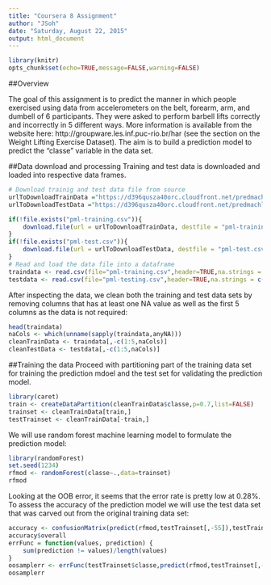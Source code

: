 ```yaml
---
title: "Coursera 8 Assignment"
author: "JSoh"
date: "Saturday, August 22, 2015"
output: html_document
---
```


```r
library(knitr)
opts_chunk$set(echo=TRUE,message=FALSE,warning=FALSE)
```
##Overview

The goal of this assignment is to predict the manner in which people exercised using data from accelerometers on the belt, forearm, arm, and dumbell of 6 participants. They were asked to perform barbell lifts correctly and incorrectly in 5 different ways. More information is available from the website here: http://groupware.les.inf.puc-rio.br/har (see the section on the Weight Lifting Exercise Dataset). 
The aim is to build a prediction model to predict the "classe" variable in the data set. 

##Data download and processing
Training and test data is downloaded and loaded into respective data frames.
```r
# Download trainig and test data file from source
urlToDownloadTrainData ="https://d396qusza40orc.cloudfront.net/predmachlearn/pml-training.csv"
urlToDownloadTestData ="https://d396qusza40orc.cloudfront.net/predmachlearn/pml-testing.csv"

if(!file.exists("pml-training.csv")){
    download.file(url = urlToDownloadTrainData, destfile = "pml-training.csv",method = "curl")
}
if(!file.exists("pml-test.csv")){
    download.file(url = urlToDownloadTestData, destfile = "pml-test.csv", method="curl")
}
# Read and load the data file into a dataframe
traindata <- read.csv(file="pml-training.csv",header=TRUE,na.strings = c(""," ",NA,"#DIV/0!"))
testdata <- read.csv(file="pml-testing.csv",header=TRUE,na.strings = c(""," ",NA,"#DIV/0!"))
```

After inspecting the data, we clean both the training and test data sets by removing columns that has at least one NA value as well as the first 5 columns as the data is not required:
```r
head(traindata)
naCols <- which(unname(sapply(traindata,anyNA)))
cleanTrainData <- traindata[,-c(1:5,naCols)]
cleanTestData <- testdata[,-c(1:5,naCols)]
```

##Training the data
Proceed with partitioning part of the training data set for training the prediction mdoel and the test set for validating the prediction model. 
```r
library(caret)
train <- createDataPartition(cleanTrainData$classe,p=0.7,list=FALSE)
trainset <- cleanTrainData[train,]
testTrainset <- cleanTrainData[-train,]
```
We will use random forest machine learning model to formulate the prediction model:
```r
library(randomForest)
set.seed(1234)
rfmod <- randomForest(classe~.,data=trainset)
rfmod
```
Looking at the OOB error, it seems that the error rate is pretty low at 0.28%.
To assess the accuracy of the prediction model we will use the test data set that was carved out from the original training data set:
```r
accuracy <- confusionMatrix(predict(rfmod,testTrainset[,-55]),testTrainset$classe)
accuracy$overall
errFunc = function(values, prediction) {
    sum(prediction != values)/length(values)
}
oosamplerr <- errFunc(testTrainset$classe,predict(rfmod,testTrainset[,-55]))
oosamplerr
```